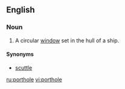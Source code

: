 ==English==

===Noun===
{{en-noun}}

# A circular [[window]] set in the hull of a ship.

====Synonyms====
*[[scuttle]]

[[ru:porthole]]
[[vi:porthole]]